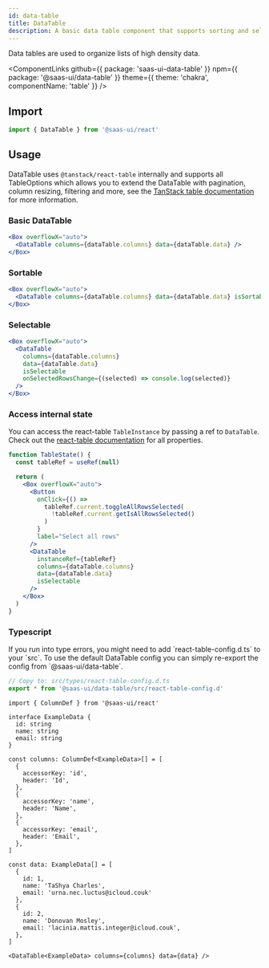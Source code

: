 ```yaml
---
id: data-table
title: DataTable
description: A basic data table component that supports sorting and selections.
---
```


Data tables are used to organize lists of high density data.

<ComponentLinks
  github={{ package: 'saas-ui-data-table' }}
  npm={{ package: '@saas-ui/data-table' }}
  theme={{ theme: 'chakra', componentName: 'table' }}
/>

## Import

```ts
import { DataTable } from '@saas-ui/react'
```

## Usage

DataTable uses `@tanstack/react-table` internally and supports all TableOptions which allows you to extend the DataTable with pagination, column resizing, filtering and more, see the [TanStack table documentation](https://tanstack.com/table/v8/docs/api/core/table) for more information.

### Basic DataTable

```jsx
<Box overflowX="auto">
  <DataTable columns={dataTable.columns} data={dataTable.data} />
</Box>
```

### Sortable

```jsx
<Box overflowX="auto">
  <DataTable columns={dataTable.columns} data={dataTable.data} isSortable />
</Box>
```

### Selectable

```jsx
<Box overflowX="auto">
  <DataTable
    columns={dataTable.columns}
    data={dataTable.data}
    isSelectable
    onSelectedRowsChange={(selected) => console.log(selected)}
  />
</Box>
```

### Access internal state

You can access the react-table `TableInstance` by passing a ref to `DataTable`.
Check out the [react-table documentation](https://tanstack.com/table/v8/docs/api/core/table) for all properties.

```jsx
function TableState() {
  const tableRef = useRef(null)

  return (
    <Box overflowX="auto">
      <Button
        onClick={() =>
          tableRef.current.toggleAllRowsSelected(
            !tableRef.current.getIsAllRowsSelected()
          )
        }
        label="Select all rows"
      />
      <DataTable
        instanceRef={tableRef}
        columns={dataTable.columns}
        data={dataTable.data}
        isSelectable
      />
    </Box>
  )
}
```

### Typescript

<Info>
  If you run into type errors, you might need to add `react-table-config.d.ts`
  to your `src`. To use the default DataTable config you can simply re-export
  the config from `@saas-ui/data-table`.
</Info>

```ts
// Copy to: src/types/react-table-config.d.ts
export * from '@saas-ui/data-table/src/react-table-config.d'
```

```tsx
import { ColumnDef } from '@saas-ui/react'

interface ExampleData {
  id: string
  name: string
  email: string
}

const columns: ColumnDef<ExampleData>[] = [
  {
    accessorKey: 'id',
    header: 'Id',
  },
  {
    accessorKey: 'name',
    header: 'Name',
  },
  {
    accessorKey: 'email',
    header: 'Email',
  },
]

const data: ExampleData[] = [
  {
    id: 1,
    name: 'TaShya Charles',
    email: 'urna.nec.luctus@icloud.couk'
  },
  {
    id: 2,
    name: 'Donovan Mosley',
    email: 'lacinia.mattis.integer@icloud.couk',
  },
]

<DataTable<ExampleData> columns={columns} data={data} />
```

